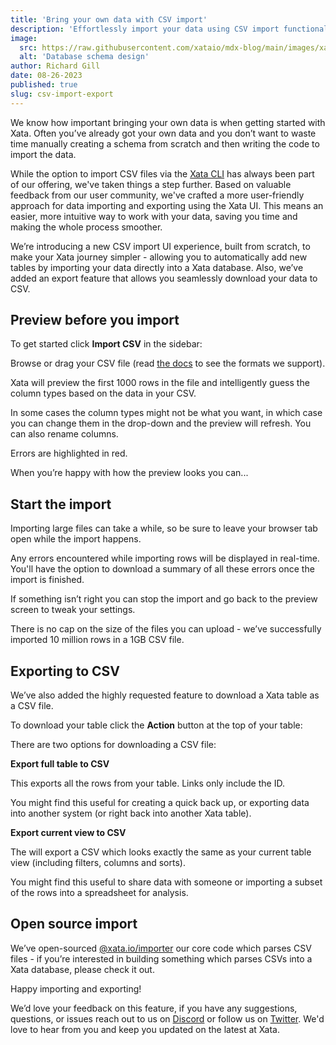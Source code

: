 ```yaml
---
title: 'Bring your own data with CSV import'
description: 'Effortlessly import your data using CSV import functionality in the Xata UI'
image:
  src: https://raw.githubusercontent.com/xataio/mdx-blog/main/images/xata-rename.png
  alt: 'Database schema design'
author: Richard Gill
date: 08-26-2023
published: true
slug: csv-import-export
---
```


We know how important bringing your own data is when getting started with Xata. Often you’ve already got your own data and you don’t want to waste time manually creating a schema from scratch and then writing the code to import the data.

While the option to import CSV files via the [Xata CLI](https://xata.io/docs/csv-data/import-data-cli) has always been part of our offering, we've taken things a step further. Based on valuable feedback from our user community, we've crafted a more user-friendly approach for data importing and exporting using the Xata UI. This means an easier, more intuitive way to work with your data, saving you time and making the whole process smoother.

We’re introducing a new CSV import UI experience, built from scratch, to make your Xata journey simpler - allowing you to automatically add new tables by importing your data directly into a Xata database. Also, we’ve added an export feature that allows you seamlessly download your data to CSV.

## Preview before you import

To get started click **Import CSV** in the sidebar:

<ArticleImage
  src="https://raw.githubusercontent.com/xataio/mdx-blog/main/images/csv-import-sidebar.png"
  width="2083"
  height="1386"
  alt="Start the import"
  caption=""
  position="center"
/>

Browse or drag your CSV file (read [the docs](https://xata.io/docs/csv-data/import-data#format-types) to see the formats we support).

Xata will preview the first 1000 rows in the file and intelligently guess the column types based on the data in your CSV.

In some cases the column types might not be what you want, in which case you can change them in the drop-down and the preview will refresh. You can also rename columns.

<ArticleImage
  src="https://raw.githubusercontent.com/xataio/mdx-blog/main/images/csv-import-column-name-type.png"
  width="2083"
  height="1386"
  alt="Rename columns and change column types"
  caption="You can rename columns and change the column type"
  position="center"
/>

Errors are highlighted in red.

When you’re happy with how the preview looks you can...

## Start the import

Importing large files can take a while, so be sure to leave your browser tab open while the import happens.

Any errors encountered while importing rows will be displayed in real-time. You'll have the option to download a summary of all these errors once the import is finished.

<ArticleImage
  src="https://raw.githubusercontent.com/xataio/mdx-blog/main/images/csv-import-errors.png"
  width="2083"
  height="1386"
  alt="CSV Import errors"
  caption="You can download CSV import errors"
  position="center"
/>

If something isn’t right you can stop the import and go back to the preview screen to tweak your settings.

There is no cap on the size of the files you can upload - we’ve successfully imported 10 million rows in a 1GB CSV file.

## Exporting to CSV

We’ve also added the highly requested feature to download a Xata table as a CSV file.

To download your table click the **Action** button at the top of your table:

<ArticleImage
  src="https://raw.githubusercontent.com/xataio/mdx-blog/main/images/csv-export-button.png"
  width="2083"
  height="1386"
  alt="CSV Export buttons"
  caption="You can download your table as a CSV"
  position="center"
/>

There are two options for downloading a CSV file:

**Export full table to CSV**

This exports all the rows from your table. Links only include the ID.

You might find this useful for creating a quick back up, or exporting data into another system (or right back into another Xata table).

**Export current view to CSV**

The will export a CSV which looks exactly the same as your current table view (including filters, columns and sorts).

You might find this useful to share data with someone or importing a subset of the rows into a spreadsheet for analysis.

## Open source import

We’ve open-sourced [@xata.io/importer](https://github.com/xataio/client-ts/tree/main/packages/importer) our core code which parses CSV files - if you’re interested in building something which parses CSVs into a Xata database, please check it out.

Happy importing and exporting!

We’d love your feedback on this feature, if you have any suggestions, questions, or issues reach out to us on [Discord](https://xata.io/discord) or follow us on [Twitter](https://twitter.com/xata). We'd love to hear from you and keep you updated on the latest at Xata.
